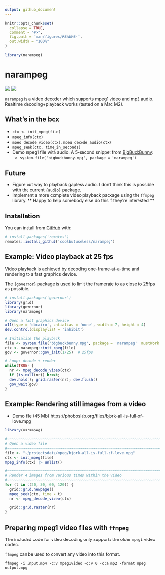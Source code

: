 ```yaml
---
output: github_document
---
```


<!-- README.md is generated from README.Rmd. Please edit that file -->

```r
knitr::opts_chunk$set(
  collapse = TRUE,
  comment = "#>",
  fig.path = "man/figures/README-",
  out.width = "100%"
)

library(narampeg)
```

# narampeg

<!-- badges: start -->
![](https://img.shields.io/badge/cool-useless-green.svg)
![](https://img.shields.io/badge/dependencies-zero-blue.svg)
<!-- badges: end -->

`narampeg` is a video decoder which supports mpeg1 video and mp2 audio.  Realtime decoding+playback works (tested on a Mac M2).

## What's in the box

* `ctx <- init_mpeg(file)`
* `mpeg_info(ctx)`
* `mpeg_decode_video(ctx)`, `mpeg_decode_audio(ctx)`
* `mpeg_seek(ctx, time_in_seconds)`
* Demo mpeg1 file with audio. A 5-second snippet from [BigBuckBunny]():
    * `system.file('bigbuckbunny.mpg', package = 'narampeg')`


## Future

* Figure out way to playback gapless audio. I don't think this is possible with 
  the current `{audio}` package.
* Implement a more complete video playback package using the `ffmpeg` library.
  ** Happy to help somebody else do this if they're interested **

## Installation

You can install from [GitHub](https://github.com/coolbutuseless/narampeg) with:

``` r
# install.packages('remotes')
remotes::install_github('coolbutuseless/narampeg')
```


## Example: Video playback at 25 fps

Video playback is achieved by decoding one-frame-at-a-time and rendering
to a fast graphics device.

The [`{governor}`](https://cran.r-project.org/package=governor) package is used
to limit the framerate to as close to 25fps as possible.

```r
# install.packages('governor')
library(grid)
library(governor)
library(narampeg)

# Open a fast graphics device
x11(type = 'dbcairo', antialias = 'none', width = 7, height = 4)
dev.control(displaylist = 'inhibit')

# Initialise the playback
file <- system.file('bigbuckbunny.mpg', package = 'narampeg', mustWork = TRUE)
ctx <- narampeg::init_mpeg(file)
gov <- governor::gov_init(1/25)  # 25fps

# Loop: decode + render
while(TRUE) {
  nr <- mpeg_decode_video(ctx)
  if (is.null(nr)) break;
  dev.hold(); grid.raster(nr); dev.flush()
  gov_wait(gov)
}      
```


## Example: Rendering still images from a video

* Demo file (45 Mb) https://phoboslab.org/files/bjork-all-is-full-of-love.mpg

```r
library(narampeg)

#~~~~~~~~~~~~~~~~~~~~~~~~~~~~~~~~~~~~~~~~~~~~~~~~~~~~~~~~~~~~~~~~~~~~~~~~~~~~
# Open a video file
#~~~~~~~~~~~~~~~~~~~~~~~~~~~~~~~~~~~~~~~~~~~~~~~~~~~~~~~~~~~~~~~~~~~~~~~~~~~~
file <- "~/projectsdata/mpeg/bjork-all-is-full-of-love.mpg"
ctx <- init_mpeg(file)
mpeg_info(ctx) |> unlist()

#~~~~~~~~~~~~~~~~~~~~~~~~~~~~~~~~~~~~~~~~~~~~~~~~~~~~~~~~~~~~~~~~~~~~~~~~~~~~
# Render 4 images from various times within the video
#~~~~~~~~~~~~~~~~~~~~~~~~~~~~~~~~~~~~~~~~~~~~~~~~~~~~~~~~~~~~~~~~~~~~~~~~~~~~
for (t in c(20, 30, 60, 120)) {
  grid::grid.newpage()
  mpeg_seek(ctx, time = t)
  nr <- mpeg_decode_video(ctx)
  
  grid::grid.raster(nr)
}
```








## Preparing mpeg1 video files with `ffmpeg`

The included code for video decoding only supports the older `mpeg1` video codec.

`ffmpeg` can be used to convert any video into this format.

```
ffmpeg -i input.mp4 -c:v mpeg1video -q:v 0 -c:a mp2 -format mpeg output.mpg
```

